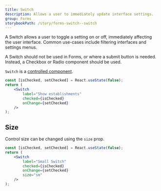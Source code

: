 ```yaml
---
title: Switch
description: Allows a user to immediately update interface settings.
group: Forms
storybookPath: /story/forms-switch--switch
---
```


A Switch allows a user to toggle a setting on or off, immediately affecting the user interface. Common use-cases include filtering interfaces and settings menus.

A Switch should not be used in Forms, or where a submit button is needed. Instead, a Checkbox or Radio component should be used.

`Switch` is a [controlled component](https://reactjs.org/docs/forms.html#controlled-components).

```jsx live
const [isChecked, setChecked] = React.useState(false);
return (
	<Switch
		label="Show establishments"
		checked={isChecked}
		onChange={setChecked}
	/>
);
```

## Size

Control size can be changed using the `size` prop.

```jsx live
const [isChecked, setChecked] = React.useState(false);
return (
	<Switch
		label="Small Switch"
		checked={isChecked}
		onChange={setChecked}
		size="sm"
	/>
);
```
